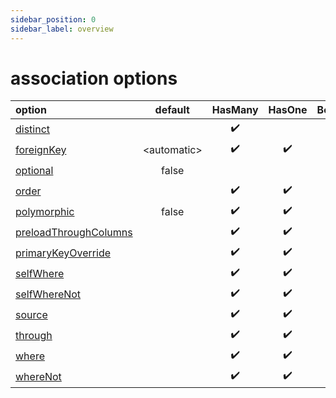 ```yaml
---
sidebar_position: 0
sidebar_label: overview
---
```


# association options

| option                                           |      default      | HasMany | HasOne | BelongsTo |
| :----------------------------------------------- | :---------------: | :-----: | :----: | :-------: |
| [distinct](./distinct)                           |                   |   ✔️    |        |           |
| [foreignKey](./foreignKey)                       | &lt;automatic&gt; |   ✔️    |   ✔️   |    ✔️     |
| [optional](./optional)                           |       false       |         |   ️    |    ✔️     |
| [order](./order)                                 |                   |   ✔️    |   ✔️   |           |
| [polymorphic](./polymorphic)                     |       false       |   ✔️    |   ✔️   |    ✔️     |
| [preloadThroughColumns](./preloadThroughColumns) |                   |   ✔️    |   ✔️   |           |
| [primaryKeyOverride](./primaryKeyOverride)       |                   |   ✔️    |   ✔️   |    ✔️     |
| [selfWhere](./selfWhere)                         |                   |   ✔️    |   ✔️   |           |
| [selfWhereNot](./selfWhereNot)                   |                   |   ✔️    |   ✔️   |           |
| [source](./source)                               |                   |   ✔️    |   ✔️   |           |
| [through](./through)                             |                   |   ✔️    |   ✔️   |           |
| [where](./where)                                 |                   |   ✔️    |   ✔️   |           |
| [whereNot](./whereNot)                           |                   |   ✔️    |   ✔️   |           |
